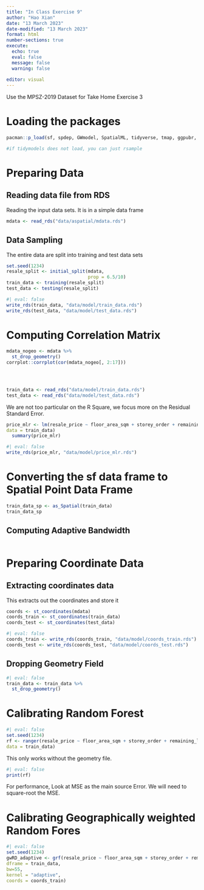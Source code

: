 ```yaml
---
title: "In Class Exercise 9"
author: "Hao Xian"
date: "13 March 2023"
date-modified: "13 March 2023"
format: html
number-sections: true
execute: 
  echo: true
  eval: false
  message: false
  warning: false
  
editor: visual
---
```


::: callout-note
Use the MPSZ-2019 Dataset for Take Home Exercise 3
:::

# Loading the packages

```r
pacman::p_load(sf, spdep, GWmodel, SpatialML, tidyverse, tmap, ggpubr, olsrr, devtools, tidymodels)

#if tidymodels does not load, you can just rsample
```

# Preparing Data

## Reading data file from RDS

Reading the input data sets. It is in a simple data frame

```r
mdata <- read_rds("data/aspatial/mdata.rds")
```

## Data Sampling

The entire data are split into training and test data sets

```r
set.seed(1234)
resale_split <- initial_split(mdata,
                              prop = 6.5/10)
train_data <- training(resale_split)
test_data <- testing(resale_split)
```

```r
#| eval: false  
write_rds(train_data, "data/model/train_data.rds")
write_rds(test_data, "data/model/test_data.rds")
```

# Computing Correlation Matrix

```r
mdata_nogeo <- mdata %>%
  st_drop_geometry()
corrplot::corrplot(cor(mdata_nogeo[, 2:17]))


  
```

```r
train_data <- read_rds("data/model/train_data.rds")
test_data <- read_rds("data/model/test_data.rds")
```

::: callout-note
We are not too particular on the R Square, we focus more on the Residual Standard Error.
:::

```r
price_mlr <- lm(resale_price ~ floor_area_sqm + storey_order + remaining_lease_mths + PROX_CBD + PROX_ELDERLYCARE + PROX_HAWKER + PROX_MRT + PROX_PARK + PROX_MALL + PROX_SUPERMARKET + WITHIN_350M_KINDERGARTEN + WITHIN_350M_CHILDCARE + WITHIN_350M_BUS + WITHIN_1KM_PRISCH,
data = train_data)
  summary(price_mlr)
```

```r
#| eval: false  
write_rds(price_mlr, "data/model/price_mlr.rds")
```

# Converting the sf data frame to Spatial Point Data Frame

```r
train_data_sp <- as_Spatial(train_data)
train_data_sp
```

## Computing Adaptive Bandwidth

```r

```

# Preparing Coordinate Data

## Extracting coordinates data

::: callout-note
This extracts out the coordinates and store it
:::

```r
coords <- st_coordinates(mdata)
coords_train <- st_coordinates(train_data)
coords_test <- st_coordinates(test_data)
```

```r
#| eval: false
coords_train <- write_rds(coords_train, "data/model/coords_train.rds")
coords_test <- write_rds(coords_test, "data/model/coords_test.rds")
```

## Dropping Geometry Field

```r
#| eval: false
train_data <- train_data %>%
  st_drop_geometry()
```

# Calibrating Random Forest

```r
#| eval: false
set.seed(1234)
rf <- ranger(resale_price ~ floor_area_sqm + storey_order + remaining_lease_mths + PROX_CBD + PROX_ELDERLYCARE + PROX_HAWKER + PROX_MRT + PROX_PARK + PROX_MALL + PROX_SUPERMARKET + WITHIN_350M_KINDERGARTEN + WITHIN_350M_CHILDCARE + WITHIN_350M_BUS + WITHIN_1KM_PRISCH,
data = train_data)

```

::: callout-note
This only works without the geometry file.
:::

```r
#| eval: false
print(rf)
```

::: callout-note
For performance, Look at MSE as the main source Error. We will need to square-root the MSE.
:::

# Calibrating Geographically weighted Random Fores

```r
#| eval: false
set.seed(1234)
gwRD_adaptive <- grf(resale_price ~ floor_area_sqm + storey_order + remaining_lease_mths + PROX_CBD + PROX_ELDERLYCARE + PROX_HAWKER + PROX_MRT + PROX_PARK + PROX_MALL + PROX_SUPERMARKET + WITHIN_350M_KINDERGARTEN + WITHIN_350M_CHILDCARE + WITHIN_350M_BUS + WITHIN_1KM_PRISCH,
dframe = train_data,
bw=55,
kernel = "adaptive",
coords = coords_train)
```
